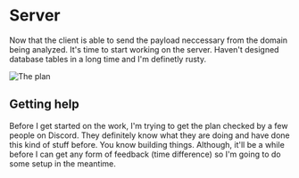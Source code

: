 # Server

Now that the client is able to send the payload neccessary from the domain being 
analyzed. It's time to start working on the server. Haven't designed database tables 
in a long time and I'm definetly rusty.

![The plan](../../public/io-server-plan.png)

## Getting help

Before I get started on the work, I'm trying to get the plan checked by a few people 
on Discord. They definitely know what they are doing and have done this kind of stuff 
before. You know building things. Although, it'll be a while before I can get any form 
of feedback (time difference) so I'm going to do some setup in the meantime.
